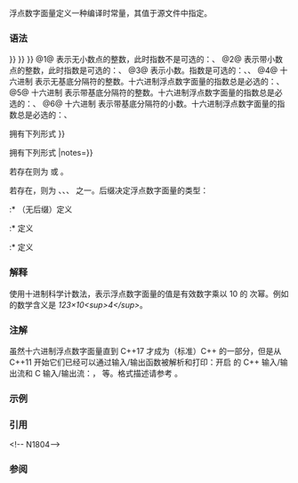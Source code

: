{{title|浮点数字面量}}
{{cpp/language/expressions/navbar}}

浮点数字面量定义一种编译时常量，其值于源文件中指定。

===语法===
{{sdsc begin}}
{{sdsc|num=1| {{spar|数字序列}} {{spar|十进制指数}} {{spar optional|后缀}}}}
{{sdsc|num=2| {{spar|数字序列}} {{ttb|.}} {{spar optional|十进制指数}} {{spar optional|后缀}}}}
{{sdsc|num=3| {{spar optional|数字序列}} {{ttb|.}} {{spar|数字序列}} {{spar optional|十进制指数}} {{spar optional|后缀}}}}
{{sdsc|num=4|notes={{mark since c++17}}|{{ttb|0x}} {{!}} {{ttb|0X}} {{spar|十六进制数字序列}} {{spar|十六进制指数}} {{spar optional|后缀}}}}
{{sdsc|num=5|notes={{mark since c++17}}|{{ttb|0x}} {{!}} {{ttb|0X}} {{spar|十六进制数字序列}} {{ttb|.}} {{spar|十六进制指数}} {{spar optional|后缀}}}}
{{sdsc|num=6|notes={{mark since c++17}}|{{ttb|0x}} {{!}} {{ttb|0X}} {{spar optional|十六进制数字序列}} {{ttb|.}} {{spar|十六进制数字序列}} {{spar|十六进制指数}} {{spar optional|后缀}}}}
{{sdsc end}}
@1@ {{spar|数字序列}} 表示无小数点的整数，此时指数不是可选的：{{c|1e10}}、{{c|1e-5L}}
@2@ {{spar|数字序列}} 表示带小数点的整数，此时指数是可选的：{{c|1.}}、{{c|1.e-2}}
@3@ {{spar|数字序列}} 表示小数。指数是可选的：{{c|3.14}}、{{c|.1f}}、{{c|0.1e-1L}}
@4@ 十六进制 {{spar|数字序列}} 表示无基底分隔符的整数。十六进制浮点数字面量的指数总是必选的：{{c|0x1ffp10}}、{{c|0X0p-1}}
@5@ 十六进制 {{spar|数字序列}} 表示带基底分隔符的整数。十六进制浮点数字面量的指数总是必选的：{{c|0x1.p0}}、{{c|0xf.p-1}}
@6@ 十六进制 {{spar|数字序列}} 表示带基底分隔符的小数。十六进制浮点数字面量的指数总是必选的：{{c|0x0.123p-1}}、{{c|0xa.bp10l}}

{{spar|十进制指数}} 拥有下列形式
{{sdsc begin}}
{{sdsc|{{ttb|e}} {{!}} {{ttb|E}} {{spar optional|指数正负号}} {{spar|数字序列}}}}
{{sdsc end}}

{{spar|十六进制指数}} 拥有下列形式
{{sdsc begin}}
{{sdsc|{{ttb|p}} {{!}} {{ttb|P}} {{spar optional|指数正负号}} {{spar|数字序列}}|notes={{mark since c++17}}}}
{{sdsc end}}

{{spar|指数正负号}} 若存在则为 {{ttb|+}} 或 {{ttb|-}}。

{{spar|后缀}} 若存在，则为 {{ttb|f}}、{{ttb|F}}、{{ttb|l}}、{{ttb|L}}{{rev inl|since=c++23|、{{ttb|f16}}、{{ttb|f32}}、{{ttb|f64}}、{{ttb|f128}}、{{ttb|bf16}}、{{ttb|F16}}、{{ttb|F32}}、{{ttb|F64}}、{{ttb|F128}}、{{ttb|BF16}}}} 之一。后缀决定浮点数字面量的类型：
:* （无后缀）定义 {{c/core|double}}
:* {{ttb|f F}} 定义 {{c/core|float}}
:* {{ttb|l L}} 定义 {{c/core|long double}}
{{rrev|since=c++23|
:* {{ttb|f16 F16}} 定义 {{lc|std::float16_t}}
:* {{ttb|f32 F32}} 定义 {{lc|std::float32_t}}
:* {{ttb|f64 F64}} 定义 {{lc|std::float64_t}}
:* {{ttb|f128 F128}} 定义 {{lc|std::float128_t}}
:* {{ttb|bf16 BF16}} 定义 {{lc|std::bfloat16_t}}
}}

{{anchor|单引号}}
{{rrev|since=c++14|
数字间可插入作为分隔符的单引号（{{c/core|'}}），在确定字面量的值时将忽略它们。
}}

===解释===
使用十进制科学计数法，表示浮点数字面量的值是有效数字乘以 10 的 {{spar|十进制指数}} 次幂。例如 {{c|123e4}} 的数学含义是 ''123×10&lt;sup&gt;4&lt;/sup&gt;''。

{{rrev|since=c++17|
若浮点数字面量以字符序列 {{tt|0x}} 或 {{tt|0X}} 开始，则该浮点数字面量是''十六进制浮点数字面量''。否则，它是''十进制浮点数字面量''。

对于''十六进制浮点数字面量''，其有效数字被解释为十六进制有理数，而指数的 {{spar|数字序列}} 被解释成有效数字所要乘的 2 的幂的（十进制）整数指数。

{{cc|1=double d = 0x1.4p3;}}{{tt|// 十六进制分数 1.4（十进制 1.25）的 2{{sup|3}}，即 10.0}}
}}

===注解===
虽然十六进制浮点数字面量直到 C++17 才成为（标准）C++ 的一部分，但是从 C++11 开始它们已经可以通过输入/输出函数被解析和打印：开启 {{c|std::hexfloat}} 的 C++ 输入/输出流和 C 输入/输出流：{{lc|std::printf}}，{{lc|std::scanf}} 等。格式描述请参考 {{lc|std::strtof}}。

{{feature test macro|value=201603L|std=C++17|__cpp_hex_float|十六进制浮点数字面量}}

===示例===
{{example|code=
#include &lt;iomanip&gt;
#include &lt;iostream&gt;
#include &lt;limits&gt;
#include &lt;typeinfo&gt;

#define OUT(x) '\n' &lt;&lt; std::setw(16) &lt;&lt; #x &lt;&lt; x

int main()
{
    std::cout
        &lt;&lt; "字面量" "\t" "打印值" &lt;&lt; std::left
        &lt;&lt; OUT( 58.            ) // double
        &lt;&lt; OUT( 4e2            ) // double
        &lt;&lt; OUT( 123.456e-67    ) // double
        &lt;&lt; OUT( 123.456e-67f   ) // float, 向零截断
        &lt;&lt; OUT( .1E4f          ) // float
        &lt;&lt; OUT( 0x10.1p0       ) // double
        &lt;&lt; OUT( 0x1p5          ) // double
        &lt;&lt; OUT( 0x1e5          ) // 整数字面量，非浮点数
        &lt;&lt; OUT( 3.14'15'92     ) // double, 忽略单引号 (C++14)
        &lt;&lt; OUT( 1.18e-4932l    ) // long double
        &lt;&lt; std::setprecision(39)
        &lt;&lt; OUT( 3.4028234e38f  ) // float
        &lt;&lt; OUT( 3.4028234e38   ) // double
        &lt;&lt; OUT( 3.4028234e38l  ) // long double
        &lt;&lt; '\n';

    static_assert(3.4028234e38f == std::numeric_limits&lt;float&gt;::max());

    static_assert(3.4028234e38f ==  // 结尾为 4
                  3.4028235e38f);   // 结尾为 5

    static_assert(3.4028234e38 !=   // 结尾为 4
                  3.4028235e38);    // 结尾为 5

    // 以下浮点数常量均为 3.4028234e38
    static_assert(3.4028234e38f !=  // float（然后提升为 double）
                  3.4028234e38);    // double
}
|p=true
|output=
字面量          打印值
58.             58
4e2             400
123.456e-67     1.23456e-65
123.456e-67f    0
.1E4f           1000
0x10.1p0        16.0625
0x1p5           32
0x1e5           485
3.14'15'92      3.14159
1.18e-4932l     1.18e-4932
3.4028234e38f   340282346638528859811704183484516925440
3.4028234e38    340282339999999992395853996843190976512
3.4028234e38l   340282339999999999995912555211526242304
}}

===引用===
{{ref std c++23}}
{{ref std| section = 5.13.4| title=Floating-point literals| id= lex.fcon}}
{{ref std end}}
{{ref std c++20}}
{{ref std| section = 5.13.4| title=Floating-point literals| id= lex.fcon}}
{{ref std end}}
{{ref std c++17}}
{{ref std| section = 5.13.4| title=Floating literals| id= lex.fcon}}
{{ref std end}}
{{ref std c++14}}
{{ref std| section = 2.14.4| title=Floating literals| id= lex.fcon}}
{{ref std end}}
{{ref std c++11}}
{{ref std| section = 2.14.4| title=Floating literals| id= lex.fcon}}
{{ref std end}}
&lt;!--{{ref std c++03}}
{{ref std| section = 2.13.3| title=Floating literals| id= lex.fcon}}
{{ref std end}}N1804--&gt;
{{ref std c++98}}
{{ref std| section = 2.13.3| title=Floating literals| id= lex.fcon}}
{{ref std end}}

===参阅===
{{dsc begin}}
{{dsc inc|cpp/language/dsc user_literal}}
{{dsc see c|c/language/floating_constant|浮点数常量|nomono=true}}
{{dsc end}}

{{langlinks|de|en|es|fr|it|ja|pt|ru}}